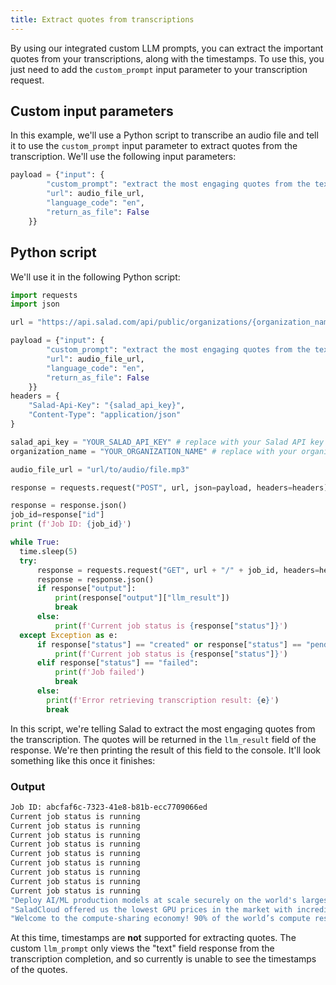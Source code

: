 ```yaml
---
title: Extract quotes from transcriptions
---
```


By using our integrated custom LLM prompts, you can extract the important quotes from your transcriptions, along with the timestamps. To use this, you just need to add the `custom_prompt` input parameter to your transcription request. 

## Custom input parameters

In this example, we'll use a Python script to transcribe an audio file and tell it to use the `custom_prompt` input parameter to extract quotes from the transcription. We'll use the following input parameters:

```python
payload = {"input": {
        "custom_prompt": "extract the most engaging quotes from the text. Put quotation marks around the quotes. For example, \"I love Salad\". Do not do any formatting to the list, or include any other text.",
        "url": audio_file_url,
        "language_code": "en",
        "return_as_file": False
    }}
```

## Python script

We'll use it in the following Python script:
```python
import requests
import json

url = "https://api.salad.com/api/public/organizations/{organization_name}/inference-endpoints/transcribe/jobs"

payload = {"input": {
        "custom_prompt": "extract the most engaging quotes from the text. Put quotation marks around the quotes. For example, \"I love Salad\". Do not do any formatting to the list, or include any other text.",
        "url": audio_file_url,
        "language_code": "en",
        "return_as_file": False
    }}
headers = {
    "Salad-Api-Key": "{salad_api_key}",
    "Content-Type": "application/json"
}

salad_api_key = "YOUR_SALAD_API_KEY" # replace with your Salad API key
organization_name = "YOUR_ORGANIZATION_NAME" # replace with your organization name

audio_file_url = "url/to/audio/file.mp3"

response = requests.request("POST", url, json=payload, headers=headers)

response = response.json()
job_id=response["id"]
print (f'Job ID: {job_id}')

while True:
  time.sleep(5)
  try:
      response = requests.request("GET", url + "/" + job_id, headers=headers)
      response = response.json()
      if response["output"]:
          print(response["output"]["llm_result"])
          break
      else:
          print(f'Current job status is {response["status"]}')
  except Exception as e:
      if response["status"] == "created" or response["status"] == "pending" or response["status"] == "started" or response["status"] == "running":
          print(f'Current job status is {response["status"]}')
      elif response["status"] == "failed":
          print(f'Job failed')
          break
      else: 
        print(f'Error retrieving transcription result: {e}')
        break
```

In this script, we're telling Salad to extract the most engaging quotes from the transcription. The quotes will be returned in the `llm_result` field of the response. We're then printing the result of this field to the console. It'll look something like this once it finishes:

### Output

```bash
Job ID: abcfaf6c-7323-41e8-b81b-ecc7709066ed
Current job status is running
Current job status is running
Current job status is running
Current job status is running
Current job status is running
Current job status is running
Current job status is running
Current job status is running
Current job status is running
"Deploy AI/ML production models at scale securely on the world's largest distributed cloud network. Save up to 90% on compute costs compared to high-end GPUs & hyperscalers."
"SaladCloud offered us the lowest GPU prices in the market with incredible scalability."
"Welcome to the compute-sharing economy! 90% of the world’s compute resources (over 400 million consumer GPUs) sit idle for 20-22 hrs daily."
```

At this time, timestamps are **not** supported for extracting quotes. The custom `llm_prompt` only views the "text" field response from the transcription completion, and so currently is unable to see the timestamps of the quotes.

